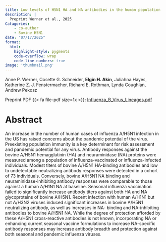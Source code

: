```yaml
---
title: Low levels of H5N1 HA and NA antibodies in the human population are boosted by seasonal A/H1N1 infection but not by A/H3N2 infection or influenza vaccination
description: |
  Preprint Werner et al., 2025
Catagories:
    - co-author
    - Bovine H5N1
date: "07/17/2025"
format: 
  html:
    highlight-style: pygments
    code-overflow: wrap
    code-line-numbers: true
image: 'thumbnail.png'
---
```


Anne P. Werner, Cosette G. Schneider, **Elgin H. Akin**, Juliahna Hayes, Katherine Z. J. 
Fenstermacher, Richard E. Rothman, Lynda Coughlan, Andrew Pekosz

Preprint PDF {{< fa file-pdf size=1x >}}: [Influenza_B_Virus_Lineages.pdf](2025.07.13.664638v1.full.pdf)  


# Abstract 
An increase in the number of human cases of influenza A/H5N1 infection in the US has raised 
concerns about the pandemic potential of the virus. Preexisting population immunity is a key 
determinant for risk assessment and pandemic potential for any virus. Antibody responses against the 
bovine A/H5N1 hemagglutinin (HA) and neuraminidase (NA) proteins were measured among a 
population of influenza-vaccinated or influenza-infected individuals. Modest titers of bovine A/H5N1 
HA-binding antibodies and low to undetectable neutralizing antibody responses were detected in a 
cohort of 73 individuals. Conversely, bovine A/H5N1 NA binding and neuraminidase-inhibiting 
antibody responses were comparable to those against a human A/H1N1 NA at baseline. Seasonal 
influenza vaccination failed to significantly increase antibody titers against both HA and NA 
glycoproteins of bovine A/H5N1. Recent infection with human A/H1N1 but not A/H3N2 viruses 
induced significant increases in bovine A/H5N1 neutralizing antibody, as well as increases in NA-
binding and NA-inhibiting antibodies to bovine A/H5N1 NA. While the degree of protection afforded by 
these A/H5N1 cross-reactive antibodies is not known, incorporating NA or enhancing current 
seasonal vaccine formulations to increase NA-specific antibody responses may increase antibody 
breadth and protection against both seasonal and pandemic influenza viruses. 



